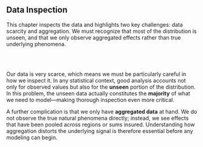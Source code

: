 ## Data Inspection {#sec-data-inspection .unnumbered}

::: {.callout-tip title="Summary"}
This chapter inspects the data and highlights two key challenges: data scarcity and aggregation. We must recognize that most of the distribution is unseen, and that we only observe aggregated effects rather than true underlying phenomena.
:::

\
\


Our data is very scarce, which means we must be particularly careful in how we inspect it. In any statistical context, good analysis accounts not only for observed values but also for the **unseen** portion of the distribution. In this problem, the unseen data actually constitutes the **majority** of what we need to model—making thorough inspection even more critical.

A further complication is that we only have **aggregated data** at hand. We do not observe the true natural phenomena directly; instead, we see effects that have been pooled across regions or sums insured. Understanding how aggregation distorts the underlying signal is therefore essential before any modeling can begin.

